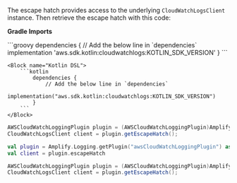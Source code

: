 The escape hatch provides access to the underlying `CloudWatchLogsClient` instance. Then retrieve the escape hatch with this code:

**Gradle Imports**

<BlockSwitcher>
    <Block name="Groovy DSL">
        ```groovy
            dependencies {
                // Add the below line in `dependencies`        
                implementation 'aws.sdk.kotlin:cloudwatchlogs:KOTLIN_SDK_VERSION'
            }
        ```
    </Block>
    
    <Block name="Kotlin DSL">
        ```kotlin
            dependencies {
                // Add the below line in `dependencies`
                implementation("aws.sdk.kotlin:cloudwatchlogs:KOTLIN_SDK_VERSION")
            }
        ```
    </Block>
</BlockSwitcher>    

<BlockSwitcher>
<Block name="Java">

```java
AWSCloudWatchLoggingPlugin plugin = (AWSCloudWatchLoggingPlugin)Amplify.Logging.getPlugin("awsCloudWatchLoggingPlugin");
CloudWatchLogsClient client = plugin.getEscapeHatch();
```

</Block>
<Block name="Kotlin">

```kotlin
val plugin = Amplify.Logging.getPlugin("awsCloudWatchLoggingPlugin") as AWSCloudWatchLoggingPlugin
val client = plugin.escapeHatch
```

</Block>
<Block name="RxJava">

```java
AWSCloudWatchLoggingPlugin plugin = (AWSCloudWatchLoggingPlugin)Amplify.Logging.getPlugin("awsCloudWatchLoggingPlugin");
CloudWatchLogsClient client = plugin.getEscapeHatch();
```

</Block>
</BlockSwitcher>
